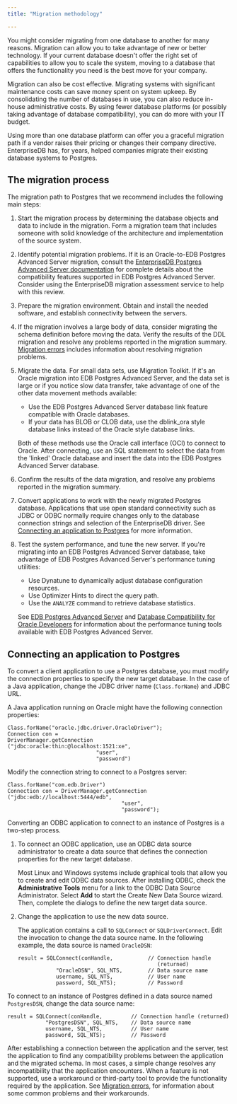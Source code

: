 ```yaml
---
title: "Migration methodology"

---
```


<div id="migration_methodology" class="registered_link"></div>

You might consider migrating from one database to another for many reasons. Migration can allow you to take advantage of new or better technology. If your current database doesn't offer the right set of capabilities to allow you to scale the system, moving to a database that offers the functionality you need is the best move for your company.

Migration can also be cost effective. Migrating systems with significant maintenance costs can save money spent on system upkeep. By consolidating the number of databases in use, you can also reduce in-house administrative costs. By using fewer database platforms (or possibly taking advantage of database compatibility), you can do more with your IT budget.

Using more than one database platform can offer you a graceful migration path if a vendor raises their pricing or changes their company directive. EnterpriseDB has, for years, helped companies migrate their existing database systems to Postgres.

<div id="the_migration_process" class="registered_link"></div>

## The migration process

The migration path to Postgres that we recommend includes the following main steps:

1.  Start the migration process by determining the database objects and data to include in the migration. Form a migration team that includes someone with solid knowledge of the architecture and implementation of the source system.

2.  Identify potential migration problems. If it is an Oracle-to-EDB Postgres Advanced Server migration, consult the [EnterpriseDB Postgres Advanced Server documentation](/epas/latest/) for complete details about the compatibility features supported in EDB Postgres Advanced Server. Consider using the EnterpriseDB migration assessment service to help with this review.

3.  Prepare the migration environment. Obtain and install the needed software, and establish connectivity between the servers.

4.  If the migration involves a large body of data, consider migrating the schema definition before moving the data. Verify the results of the DDL migration and resolve any problems reported in the migration summary. [Migration errors](09_mtk_errors/#mtk_errors) includes information about resolving migration problems.

5.  Migrate the data. For small data sets, use Migration Toolkit. If it's an Oracle migration into EDB Postgres Advanced Server, and the data set is large or if you notice slow data transfer, take advantage of one of the other data movement methods available:

    -   Use the EDB Postgres Advanced Server database link feature compatible with Oracle databases.
    -   If your data has BLOB or CLOB data, use the dblink_ora style database links instead of the Oracle style database links.

    Both of these methods use the Oracle call interface (OCI) to connect to Oracle. After connecting, use an SQL statement to select the data from the 'linked' Oracle database and insert the data into the EDB Postgres Advanced Server database.

6.  Confirm the results of the data migration, and resolve any problems reported in the migration summary.

7.  Convert applications to work with the newly migrated Postgres database. Applications that use open standard connectivity such as JDBC or ODBC normally require changes only to the database connection strings and selection of the EnterpriseDB driver. See [Connecting an application to Postgres](#connecting_application_postgres) for more information.

8.  Test the system performance, and tune the new server. If you're migrating into an EDB Postgres Advanced Server database, take advantage of EDB Postgres Advanced Server's performance tuning utilities:

    -   Use Dynatune to dynamically adjust database configuration resources.
    -   Use Optimizer Hints to direct the query path.
    -   Use the `ANALYZE` command to retrieve database statistics.

    See [EDB Postgres Advanced Server](../epas/latest) and [Database Compatibility for Oracle Developers](../epas/latest/epas_compat_tools_guide/) for information about the performance tuning tools available with EDB Postgres Advanced Server.

<div id="connecting_application_postgres" class="registered_link"></div>

## Connecting an application to Postgres

To convert a client application to use a Postgres database, you must modify the connection properties to specify the new target database. In the case of a Java application, change the JDBC driver name (`Class.forName`) and JDBC URL.

A Java application running on Oracle might have the following connection properties:

```text
Class.forName("oracle.jdbc.driver.OracleDriver");
Connection con =
DriverManager.getConnection
("jdbc:oracle:thin:@localhost:1521:xe",
                            "user",
                            "password")
```

Modify the connection string to connect to a Postgres server:

```text
Class.forName("com.edb.Driver")
Connection con = DriverManager.getConnection
("jdbc:edb://localhost:5444/edb",
                                    "user",
                                    "password");
```

Converting an ODBC application to connect to an instance of Postgres is a two-step process.

1.  To connect an ODBC application, use an ODBC data source administrator to create a data source that defines the connection properties for the new target database.

    Most Linux and Windows systems include graphical tools that allow you to create and edit ODBC data sources. After installing ODBC, check the **Administrative Tools** menu for a link to the ODBC Data Source Administrator. Select **Add** to start the Create New Data Source wizard. Then, complete the dialogs to define the new target data source.

2.  Change the application to use the new data source.

    The application contains a call to `SQLConnect` or `SQLDriverConnect`. Edit the invocation to change the data source name. In the following example, the data source is named `OracleDSN`:

    ```text
    result = SQLConnect(conHandle,           // Connection handle
                                                (returned)
                "OracleDSN", SQL_NTS,        // Data source name
                username, SQL_NTS,           // User name
                password, SQL_NTS);          // Password
    ```

To connect to an instance of Postgres defined in a data source named `PostgresDSN`, change the data source name:

```text
result = SQLConnect(conHandle,         // Connection handle (returned)
            "PostgresDSN", SQL_NTS,    // Data source name
            username, SQL_NTS,         // User name
            password, SQL_NTS);        // Password
```

After establishing a connection between the application and the server, test the application to find any compatibility problems between the application and the migrated schema. In most cases, a simple change resolves any incompatibility that the application encounters. When a feature is not supported, use a workaround or third-party tool to provide the functionality required by the application. See [Migration errors](09_mtk_errors/#mtk_errors), for information about some common problems and their workarounds.
